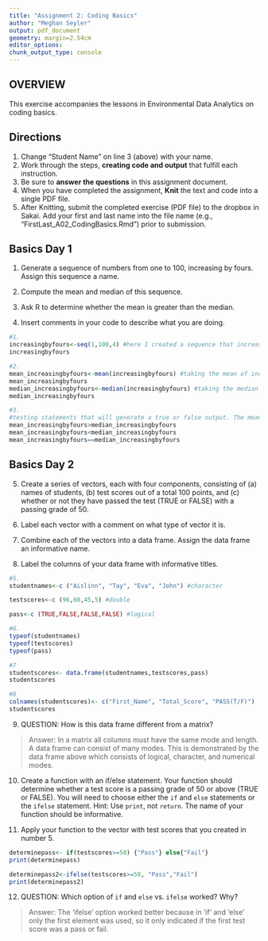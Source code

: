 ```yaml
---
title: "Assignment 2: Coding Basics"
author: "Meghan Seyler"
output: pdf_document
geometry: margin=2.54cm
editor_options: 
chunk_output_type: console
---
```


## OVERVIEW

This exercise accompanies the lessons in Environmental Data Analytics on coding basics. 

## Directions
1. Change "Student Name" on line 3 (above) with your name.
2. Work through the steps, **creating code and output** that fulfill each instruction.
3. Be sure to **answer the questions** in this assignment document.
4. When you have completed the assignment, **Knit** the text and code into a single PDF file.
5. After Knitting, submit the completed exercise (PDF file) to the dropbox in Sakai. Add your first and last name into the file name (e.g., "FirstLast_A02_CodingBasics.Rmd") prior to submission.



## Basics Day 1

1. Generate a sequence of numbers from one to 100, increasing by fours. Assign this sequence a name. 

2. Compute the mean and median of this sequence. 

3. Ask R to determine whether the mean is greater than the median. 

4. Insert comments in your code to describe what you are doing.

```r
#1. 
increasingbyfours<-seq(1,100,4) #here I created a sequence that increases by fours and assigned it the name increasingbyfours
increasingbyfours 

#2. 
mean_increasingbyfours<-mean(increasingbyfours) #taking the mean of increasingbyfours and assigning the value a name
mean_increasingbyfours
median_increasingbyfours<-median(increasingbyfours) #taking the median of increasingbyfours and assigning the value a name
median_increasingbyfours

#3. 
#testing statements that will generate a true or false output. The mean is NOT greater than the median
mean_increasingbyfours>median_increasingbyfours  
mean_increasingbyfours<median_increasingbyfours
mean_increasingbyfours==median_increasingbyfours


```

## Basics Day 2

5. Create a series of vectors, each with four components, consisting of (a) names of students, (b) test scores out of a total 100 points, and (c) whether or not they have passed the test (TRUE or FALSE) with a passing grade of 50.

6. Label each vector with a comment on what type of vector it is.

7. Combine each of the vectors into a data frame. Assign the data frame an informative name.

8. Label the columns of your data frame with informative titles.

```r
#5. 
studentnames<-c ("Aislinn", "Tay", "Eva", "John") #character

testscores<-c (96,60,45,5) #double

pass<-c (TRUE,FALSE,FALSE,FALSE) #logical

#6. 
typeof(studentnames)
typeof(testscores)
typeof(pass)

#7 
studentscores<- data.frame(studentnames,testscores,pass)
studentscores

#8
colnames(studentscores)<- c("First_Name", "Total_Score", "PASS(T/F)")
studentscores
```

9. QUESTION: How is this data frame different from a matrix?

> Answer: In a matrix all columns must have the same mode and length. A data frame can consist of many modes. This is demonstrated by the data frame above which consists of logical, character, and numerical modes.

10. Create a function with an if/else statement. Your function should determine whether a test score is a passing grade of 50 or above (TRUE or FALSE). You will need to choose either the `if` and `else` statements or the `ifelse` statement. Hint: Use `print`, not `return`. The name of your function should be informative.

11. Apply your function to the vector with test scores that you created in number 5. 

```r
determinepass<- if(testscores>=50) {"Pass"} else{"Fail"}
print(determinepass)

determinepass2<-ifelse(testscores>=50, "Pass","Fail")
print(determinepass2)
```

12. QUESTION: Which option of `if` and `else` vs. `ifelse` worked? Why?

> Answer: The 'ifelse' option worked better because in 'if' and 'else' only the first element was used, so it only indicated if the first test score was a pass or fail. 
